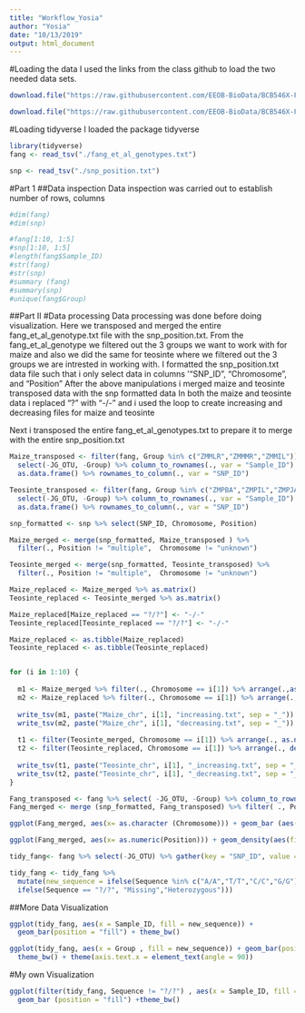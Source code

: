 ```yaml
---
title: "Workflow_Yosia"
author: "Yosia"
date: "10/13/2019"
output: html_document
---
```

#Loading the data
I used the links from the class github to load the two needed data sets.

```r
download.file("https://raw.githubusercontent.com/EEOB-BioData/BCB546X-Fall2019/master/assignments/UNIX_Assignment/snp_position.txt", destfile = "./snp_position.txt")

download.file("https://raw.githubusercontent.com/EEOB-BioData/BCB546X-Fall2019/master/assignments/UNIX_Assignment/fang_et_al_genotypes.txt", destfile = "./fang_et_al_genotypes.txt")
```
#Loading tidyverse
I loaded the package tidyverse
```r
library(tidyverse)
fang <- read_tsv("./fang_et_al_genotypes.txt")

snp <- read_tsv("./snp_position.txt")
```

#Part 1
##Data inspection
Data inspection was carried out to establish number of rows, columns
```r
#dim(fang)
#dim(snp)
```
```r
#fang[1:10, 1:5]
#snp[1:10, 1:5]
#length(fang$Sample_ID)
#str(fang)
#str(snp)
#summary (fang)
#summary(snp)
#unique(fang$Group)
```

##Part II
#Data processing
Data processing was done before doing visualization. Here we transposed and merged the entire fang_et_al_genotype.txt file with the snp_position.txt. From the fang_et_al_genotype we filtered out the 3 groups we want to work with for maize and also we did the same for teosinte where we filtered out the 3 groups we are intrested in working with. 
I formatted the snp_position.txt data file such that i only select data in columns '"SNP_ID", "Chromosome", and "Position"
After the above manipulations i merged maize and teosinte transposed data with the snp formatted data
In both the maize and teosinte data i replaced "?" with "-/-" and i used the loop to create increasing and decreasing files for maize and teosinte

Next i transposed the entire fang_et_al_genotypes.txt to prepare it to merge with the entire snp_position.txt

```r
Maize_transposed <- filter(fang, Group %in% c("ZMMLR","ZMMMR","ZMMIL")) %>%
  select(-JG_OTU, -Group) %>% column_to_rownames(., var = "Sample_ID") %>% t() %>%
  as.data.frame() %>% rownames_to_column(., var = "SNP_ID")

Teosinte_transposed <- filter(fang, Group %in% c("ZMPBA","ZMPIL","ZMPJA"))%>%
  select(-JG_OTU, -Group) %>% column_to_rownames(., var = "Sample_ID") %>% t() %>%
  as.data.frame() %>% rownames_to_column(., var = "SNP_ID")

snp_formatted <- snp %>% select(SNP_ID, Chromosome, Position)

Maize_merged <- merge(snp_formatted, Maize_transposed ) %>%
  filter(., Position != "multiple",  Chromosome != "unknown")

Teosinte_merged <- merge(snp_formatted, Teosinte_transposed) %>%
  filter(., Position != "multiple",  Chromosome != "unknown")

Maize_replaced <- Maize_merged %>% as.matrix()
Teosinte_replaced <- Teosinte_merged %>% as.matrix()

Maize_replaced[Maize_replaced == "?/?"] <- "-/-"
Teosinte_replaced[Teosinte_replaced == "?/?"] <- "-/-"

Maize_replaced <- as.tibble(Maize_replaced)
Teosinte_replaced <- as.tibble(Teosinte_replaced)


for (i in 1:10) {
 
  m1 <- Maize_merged %>% filter(., Chromosome == i[1]) %>% arrange(.,as.numeric(Position))
  m2 <- Maize_replaced %>% filter(., Chromosome == i[1]) %>% arrange(.,desc(as.numeric(Position)))
 
  write_tsv(m1, paste("Maize_chr", i[1], "increasing.txt", sep = "_"))
  write_tsv(m2, paste("Maize_chr", i[1], "decreasing.txt", sep = "_"))
 
  t1 <- filter(Teosinte_merged, Chromosome == i[1]) %>% arrange(., as.numeric(Position))
  t2 <- filter(Teosinte_replaced, Chromosome == i[1]) %>% arrange(., desc(as.numeric(Position)))
 
  write_tsv(t1, paste("Teosinte_chr", i[1], "_increasing.txt", sep = "_"))
  write_tsv(t2, paste("Teosinte_chr", i[1], "_decreasing.txt", sep = "_"))
}

Fang_transposed <- fang %>% select( -JG_OTU, -Group) %>% column_to_rownames(., var = "Sample_ID") %>% t() %>% as.data.frame() %>% rownames_to_column (., var = "SNP_ID")
Fang_merged <- merge (snp_formatted, Fang_transposed) %>% filter( ., Position != "mulitiple", Position !="unknown")

ggplot(Fang_merged, aes(x= as.character (Chromosome))) + geom_bar (aes(fill= as.character(Chromosome))) +theme_bw()

ggplot(Fang_merged, aes(x= as.numeric(Position))) + geom_density(aes(fill = as.character(Chromosome))) + facet_wrap(~Chromosome, nrow = 2, ncol = 5) + theme_bw()

```


```r
tidy_fang<- fang %>% select(-JG_OTU) %>% gather(key = "SNP_ID", value = "Sequence", names(fang)[4:986])

tidy_fang <- tidy_fang %>%
  mutate(new_sequence = ifelse(Sequence %in% c("A/A","T/T","C/C","G/G"), "Homozygous",
  ifelse(Sequence == "?/?", "Missing","Heterozygous")))
```
##More Data Visualization

```r
ggplot(tidy_fang, aes(x = Sample_ID, fill = new_sequence)) +
  geom_bar(position = "fill") + theme_bw()
```
```r
ggplot(tidy_fang, aes(x = Group , fill = new_sequence)) + geom_bar(position = "fill") +
  theme_bw() + theme(axis.text.x = element_text(angle = 90))
```
#My own Visualization
```r
ggplot(filter(tidy_fang, Sequence != "?/?") , aes(x = Sample_ID, fill = Sequence)) +
  geom_bar (position = "fill") +theme_bw()
```







